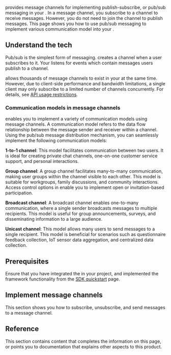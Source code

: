 
<Vg k="SIG" /> provides message channels for implementing publish-subscribe, or pub/sub messaging in your <Vpl k="CLIENT" />. In a message channel, you subscribe to a channel to receive messages. However, you do not need to join the channel to publish messages. This page shows you how to use <Vg k="MESS_SDK" /> pub/sub messaging to implement various communication model into your <Vpl k="CLIENT" />. 

## Understand the tech

Pub/sub is the simplest form of messaging. <Vg k="SIG" /> creates a channel when a user subscribes to it. Your <Vpl k="CLIENT" /> listens for events which contain messages users publish to a channel.

<Vg k="SIG" /> allows thousands of message channels to exist in your <Vpl k="CLIENT" /> at the same time. However, due to client-side performance and bandwidth limitations, a single client may only subscribe to a limited number of channels concurrently. For details, see [API usage restrictions](../reference/limitations).

### Communication models in message channels

<Vg k="MESS_SDK" /> enables you to implement a variety of communication models using message channels. A communication model refers to the data flow relationship between the message sender and receiver within a channel. Using the pub/sub message distribution mechanism, you can seamlessly implement the following communication models:

**1-to-1 channel**: This model facilitates communication between two users. It is ideal for creating private chat channels, one-on-one customer service support, and personal interactions.

**Group channel**: A group channel facilitates many-to-many communication, making user groups within the channel visible to each other. This model is suitable for workgroups, family discussions, and community interactions. Access control options in <Vg k="MESS_SDK" /> enable you to implement open or invitation-based participation.

**Broadcast channel**: A broadcast channel enables one-to-many communication, where a single sender broadcasts messages to multiple recipients. This model is useful for group announcements, surveys, and disseminating information to a large audience.

**Unicast channel**: This model allows many users to send messages to a single recipient. This model is beneficial for scenarios such as questionnaire feedback collection, IoT sensor data aggregation, and centralized data collection.

## Prerequisites

Ensure that you have integrated the <Vpd k="SDK" /> in your project, and implemented the framework functionality from the [SDK quickstart](../get-started/sdk-quickstart) page.

## Implement message channels

This section shows you how to subscribe, unsubscribe, and send messages to a message channel.

<Implement />

## Reference

This section contains content that completes the information on this page, or points you to documentation that explains other aspects to this product.

<Reference />

